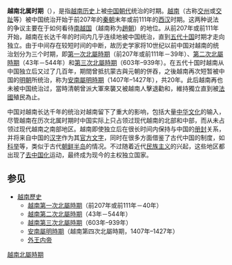 {{unreferenced|time=2014-03-24T00:48:52+00:00}}
{{越南歷史圖表|隱藏=1}}
'''越南北属时期'''（{{vie|v=Thời Bắc thuộc|hn=時北屬|f=h}}），是指[[越南历史|越南历史]]上被[[中国朝代|中国朝代]]统治的时期。[[越南|越南]]（古称[[交州|交州]]或[[交趾|交趾]]等）被中国统治开始于前207年的[[秦朝|秦朝]]末年或前111年的[[西汉|西汉]]时期。这两种说法的争议主要在于如何看待[[南越国|南越国]]（越南称为[[趙朝|趙朝]]）的地位。从前207年或前111年开始，越南在长达千年的时间内几乎连续地被中国统治，直到[[五代十国|五代十国]]时期才走向独立。由于中间存在较短时间的中断，故历史学家将10世纪以前中国对越南的统治划分为三个时期，即[[越南第一次北屬時期|第一次北屬時期]]（前207年或前111年－39年）、[[越南第二次北屬時期|第二次北屬時期]]（43年－544年）和[[越南第三次北屬時期|第三次北屬時期]]（603年–939年）。在五代十国时越南从中国独立后又过了几百年，期間曾抵抗蒙古與元朝的併吞，之後越南再次短暂被中国的[[明朝|明朝]]所统治，称为[[安南屬明時期|安南屬明時期]]（1407年–1427年），共20年。此后越南再也未被中国统治过，當時清朝曾派大軍來襲又被越南人擊退勸和，維持獨立直到被[[法國|法國]]殖民為止。

中国对越南长达千年的统治对越南留下了重大的影响，包括大量[[中华文化|中华文化]]的输入，尽管越南在历次北属时期时中国实际上只占领过现代越南的北部和中部，而从未占领过现代越南之南部地区。越南即使独立后在很长时间内保持与中国的[[册封|册封]]关系，并将来自中国的[[汉字|汉字]]作为其[[官方文字|官方文字]]，同时在很多方面借鉴了古代中国的制度，如[[科举|科举]]等，类似于古代[[朝鲜半岛|朝鲜半岛]]的情况。不过随着近代[[民族主义|民族主义]]的兴起，这些地区都出现了[[去中国化|去中国化]]运动，最终成为现今的主权独立国家。

==参见==
{{Portal|中国|越南}}
*[[越南歷史|越南歷史]]
**[[越南第一次北屬時期|越南第一次北屬時期]]（前207年或前111年－40年）
**[[越南第二次北屬時期|越南第二次北屬時期]]（43年－544年）
**[[越南第三次北屬時期|越南第三次北屬時期]]（603年–939年）
**[[安南屬明時期|安南屬明時期]]（越南第四次北屬時期，1407年–1427年）
**[[外王內帝|外王内帝]]

{{越南北属时期}}
[[Category:越南北屬時期|]]